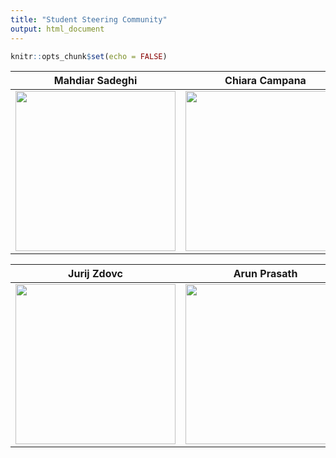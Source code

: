 ```yaml
---
title: "Student Steering Community"
output: html_document
---
```


```r
knitr::opts_chunk$set(echo = FALSE)
```



__Mahdiar Sadeghi__ | __Chiara Campana__ | __JW Zhou__ 
:--------------:|:--------------:|:-------------:|:-----------------:
<img src="./member/Mahdiar Sadeghi_website.jpg" width="256" height="256" /> |<img src="./member/Chiara Campana_website.jpg" width="256" height="256" /> | <img src="./member/JW Zhou_website.jpg" width="256" height="256" /> 


__Jurij Zdovc__ | __Arun Prasath__ | __Architha Aithal__ | __Mokshada Kumar__
:--------------:|:--------------:|:-------------:|:-----------------:
<img src="./member/Jurij Zdovc_website.jpg" width="256" height="256" /> |<img src="./member/Arun prasath_website.png" width="256" height="256" /> | <img src="./member/Architha Aithal_website.png" width="256" height="256" /> | <img src="./member/Mokshada Kumar_website.png" width="256" height="256" />   
